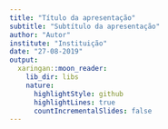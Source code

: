 ```yaml
---
title: "Título da apresentação"
subtitle: "Subtítulo da apresentação"
author: "Autor"
institute: "Instituição"
date: "27-08-2019"
output:
  xaringan::moon_reader:
    lib_dir: libs
    nature:
      highlightStyle: github
      highlightLines: true
      countIncrementalSlides: false
---
```

